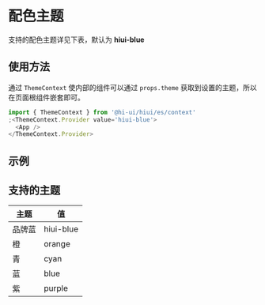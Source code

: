 # 配色主题

支持的配色主题详见下表，默认为 **hiui-blue**

## 使用方法

通过 `ThemeContext` 使内部的组件可以通过 `props.theme` 获取到设置的主题，所以在页面根组件嵌套即可。

```js
import { ThemeContext } from '@hi-ui/hiui/es/context'
;<ThemeContext.Provider value='hiui-blue'>
  <App />
</ThemeContext.Provider>
```

## 示例


<DemoExample />

## 支持的主题

| 主题   | 值        |
| ------ | --------- |
| 品牌蓝 | hiui-blue |
| 橙     | orange    |
| 青     | cyan      |
| 蓝     | blue      |
| 紫     | purple    |
